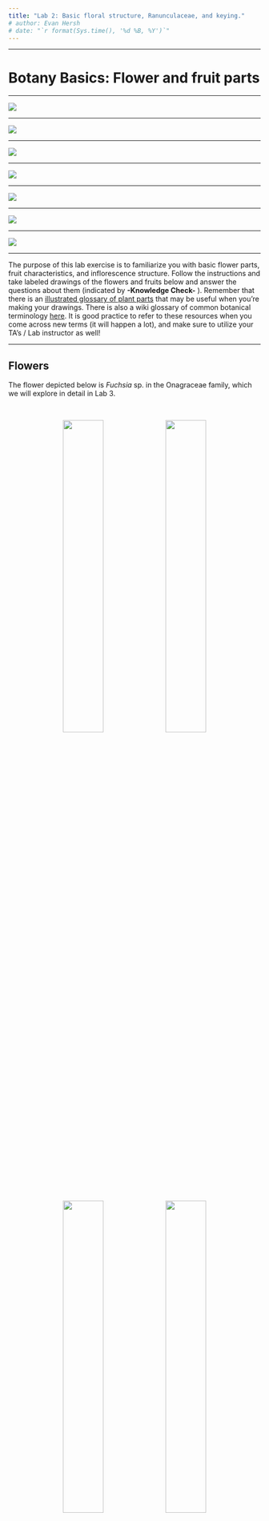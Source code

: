 ```yaml
---
title: "Lab 2: Basic floral structure, Ranunculaceae, and keying."
# author: Evan Hersh
# date: "`r format(Sys.time(), '%d %B, %Y')`"
---
```


---

# Botany Basics: Flower and fruit parts

---

![](media/diagram_basic1.png)

---

![](media/diagram_basic2.png)

---

![](media/diagram_basic3.png)

---

![](media/diagram_basic4.png)

--- 

![](media/diagram_basic5.png)

---

![](media/diagram_basic6.png)

---

![](media/diagram_basic7.png)

---

The purpose of this lab exercise is to familiarize you with basic flower parts, fruit characteristics, and inflorescence structure. Follow the instructions and take labeled drawings of the flowers and fruits below and answer the questions about them (indicated by **-Knowledge Check-** ). Remember that there is an [illustrated glossary of plant parts](Morphological_Terminology.html) that may be useful when you're making your drawings.  There is also a wiki glossary of common botanical terminology [here](https://en.wikipedia.org/wiki/Glossary_of_botanical_terms). It is good practice to refer to these resources when you come across new terms (it will happen a lot), and make sure to utilize your TA's / Lab instructor as well!

---

## Flowers

The flower depicted below is *Fuchsia* sp. in the Onagraceae family, which we will explore in detail in Lab 3. 

&nbsp;

<p align="center">
![](./media/basic_1.jpeg){width=40%} ![](./media/basic_2.jpeg){width=40%}
![](./media/basic_2.5.jpeg){width=40%} ![](./media/basic_3.jpeg){width=40%}
</p>

&nbsp;

This picture displays a longitudinal section of the flower (cut in half length-wise), which allows us to see what's going on inside the flower. It is difficult to see how many stamens there are from the photos, but the numbers of parts in each whorl are often the same or in multiples within each family. Given the number of sepals you see, how many petals and stamens do you think there are? (hint: there are twice the number of stamens as sepals/petals)

<p align="center">
![](./media/basic_4.jpeg){width=80%}
</p>

&nbsp;

---

The pictures below display *Antirrhinum* sp. (snapdragons). We will go into the Scrophularioid families in greater detail in Lab 6. In this case the petals are fused, which makes it a little bit trickier to tell how many petals there are...you can, however, count the number of petal lobes to get an indication of the number of fused parts.

<p align="center">
![](./media/basic_12.jpeg){width=40%} ![](./media/basic_11.jpeg){width=40%}
![](./media/basic_13.jpeg){width=40%} ![](./media/basic_14.jpeg){width=40%}
</p>

In these photos, the petals are removed to unveil the reproductive parts inside the flower tube. You can see that there are only four stamens, so not all plants follow the rule of multiples between whorls...

<p align="center">
![](./media/basic_15.jpeg){width=40%} ![](./media/basic_16.jpeg){width=40%}
</p>

---

## -KNOWLEDGE CHECK 2.1-

Using the above photos, make drawings of the *Fuchsia* and *Antirrhinum* flowers and indicate the following:  
- What type of symmetry does this flower have?  
- How many sepals?  
- How many petals? (hint: same as the number of sepals)   
- How many stamens?  
- Is the ovary superior or inferior?  
- Is a hypanthium present?  
- What type of inflorescence does *Antirrhinum* have?  
- Label your drawing with the following terms if present: sepal, petal, stamen, anther, filament, pistil, ovary, style, stigma, hypanthium.  

---

### Fruits

Most people do not realize that in many cases that fruit are just as important for identification as flowers (in some cases fruit are even more important!). As a refresher: after a flower has been pollinated and the ovules (located within the ovary) have been fertilized, the ovary begins to transform into a fruit (and typically the sepals, petals, and stamens wither away) and the ovules develop into seeds. This means that (botanically speaking) **every fruit was once the ovary of a flower**. So in this course, forget about your grocery store definition of "fruits and vegetables"...in our world, tomatoes, cucumbers, pea pods, and peppers are all considered fruits!

In the case of a pea, the pod is the fruit and the peas inside are the seeds. A pea pod is a legume, a fruit formed from a single carpel (a simple pistil). It dehisces (splits open when ripe) along two sutures (lines that split open). Below you can see that the seeds are attached to the margins of the ovary wall - this is called marginal placentation (a type of parietal placentation). 

<p align="center">
![](./media/basic_9.jpeg){width=40%} ![](./media/basic_10.jpeg){width=40%}
</p>

&nbsp;

A tomato fruit develops from a compound pistil. Here is a cross-section through a tomato:

<p align="center">
![](./media/basic_7.jpeg){width=40%} ![](./media/basic_8.jpeg){width=40%}
</p>

The cucumber is another fruit derived from a compound pistil. 

**INSERT CUCUMBER PICTURES**

---

## -KNOWLEDGE CHECK 2.2-  
Draw sections (longitudinal-section of pea, cross-sections of tomato and cucumber) of the above fruits and indicate the following:  
- What is the type of fruit?  (hint: use the list of fruit types found here **point to fruit list**)  
- How many carpels does it have?  
- How many locules does it have?    
- What type of placentation does it have?  
- Label your drawings with the following terms: ovary wall, seeds, placenta, locule(s).  

&nbsp;

---

# Ranunculaceae (Buttercup family)  

---

**1. Usually herbs.**  
**2. Leaves simple to compound, usually alternate, without stipules, often palmately veined.**  
**3. Flower perfect (or imperfect), mostly actinomorphic, the parts spirally arranged.  Sepals 3-20, often 5, free.  Petals 0, 2, 4, 5  10, free.  Stamens usually numerous.  Pistils simple, ovary superior, carpels usually several to numerous, placentation parietal (marginal).**  
**4. Fruit an achene, follicle, (or berry).**  
**5. About 50 genera and 1900 species, mainly in North Temperate regions.**  

---

![](media/diagram_Ranunculaceae1.png)

---

![](media/diagram_Ranunculaceae2.png)

---

![](media/diagram_Ranunculaceae3.png)

---

Ranunculaceae is the 8th largest family in B.C. with 97 species and varieties.  The family contains many poisonous plants; some, such as *Delphinium* can cause serious livestock poisoning.  Cultivated ornamentals include *Aconitum* (monkshood), *Anemone* (windflower), *Aquilegia* (columbine), *Clematis*, and *Delphinium* (larkspur).

---

Below are photos of Japanese anemone (*Eriocapitella* sp., previously placed in *Anemone*). In this case the sepals are petaloid (they are coloured and appear like petals), and the petals are missing. In plants where it looks like either sepals or petals are missing, typically the petals are absent and the sepals remain. The third picture shows a close-up of the pistils, with the sepals and stamens removed.

<p align="center">
![](./media/Ranunculaceae_1.jpeg){width=40%} ![](./media/Ranunculaceae_2.jpeg){width=40%} ![](./media/Ranunculaceae_3.jpeg){width=40%}
</p>

---

Similar examples are *Thalictrum* spp., which are small flowers that also have missing petals. The first two photos show flowers at very different stages of development. Can you guess what type of fruits *Thalictrum* has?

<p align="center">
![](./media/Ranunculaceae_4.jpeg){width=40%} ![](./media/Ranunculaceae_5.jpeg){width=40%} ![](./media/Ranunculaceae_6.jpeg){width=40%}
![](./media/Ranunculaceae_7.jpeg){width=40%}
</p>

---

Ranunculaceae also has species with quite intricate and modified floral structures, like in *Aconitum* sp. (left) and *Delphinium* sp. (right). The showy purple bits are the sepals, and the petals are highly modified and somewhat hidden in the center of the flower. 

<p align="center">
![](./media/Ranunculaceae_8.jpeg){width=40%} ![](./media/Ranunculaceae_9.jpeg){width=40%} 
</p>

&nbsp;

Let's take a closer look at *Aconitum*. Here you can take a peak inside the flower from the front (left) and from the side with some sepals removed (right). The upper-most sepal resembles a hood (also known as a galea - we'll revisit this in a later lab). You can also see some strange looking structures inside...

<p align="center">
![](./media/Ranunculaceae_10.jpeg){width=40%} ![](./media/Ranunculaceae_11.jpeg){width=40%} 
</p>

&nbsp;

These weird looking things are actually the petals! Each petal has a long, narrow "claw", with a flattened "blade" and a rounded "spur" sitting at the top of the claw. Can you identify each part of the petal? What function do you think the spur serves?

<p align="center">
![](./media/Ranunculaceae_12.jpeg){width=40%} ![](./media/Ranunculaceae_13.jpeg){width=40%} 
![](./media/Ranunculaceae_14.jpeg){width=40%}
</p>

&nbsp;

Here are some developing *Aconitum* fruit. Can you tell the fruit type?

<p align="center">
![](./media/Ranunculaceae_15.jpeg){width=40%} ![](./media/Ranunculaceae_16.jpeg){width=40%} 
</p>

---

## -KNOWLEDGE CHECK 2.3- 

Using the above photos, draw *Thalictrum* and *Aconitum* and indicate the following:

- What type of symmetry does the flower have?  
- How many sepals?  
- How many petals?  
- What is the fruit type? 
- Label with the following terms if present: sepals, petals, stamens, pistils, fruit, seeds, claw, blade, spur. 

&nbsp;

---

# Keying

---

The use of dichotomous keys to identify species is an absolutely crucial aspect of taxonomy. In many cases, the only way to confirm a species' ID is to wade through the key with a specimen in hand that has reproductive structures present (preferably flowers AND fruits) and some form of magnification (preferably a dissecting microscope). Typical plant taxonomy courses have students spending the majority of their time keying, but it is rather difficult to do in a virtual lab environment. Nonetheless, we have prepared a virtual keying exercise to give you some experience and exposure to this vital part of taxonomy.

Your instructor will give you an overview of how keying works using the online Flora of North America (FNA), but the same basic concepts apply to any dichotomous key you might use. Basically, keys work through "couplets" (e.g., 1A vs 1B), where you choose the option of the two that more closely fits your specimen. Once you choose a path, it will direct you to the next couplet (e.g. 2A vs 2B, though in some cases it will direct to skip over several couplets) where you will choose the best option, and so on and so forth. Eventually, you will reach the end of a path and have narrowed down a species. At this point, you can read the species description (and cross-reference other keys and lots of pictures) to make sure your ID is correct.

Keying is a lot easier if you already know what family your plant is in - that's why we place such a great emphasis in this course on identifying families by sight! If you are confident on the family, you can skip right to that part of the key and start right away on narrowing down the genus. Once you follow the path of the key and land on a genus, click on that genus and you will start from 1A vs 1B again until you reach the species. 

You will use the below pictures to attempt to identify the plant to species! Start by going to the [Flora of North America website](http://www.efloras.org/flora_page.aspx?flora_id=1), and type 'Ranunculaceae' into the search field at the top of the page. Clicking on 'Ranunculaceae' will take you to the beginning of the family key. Note that instead of 1A vs 1B, FNA refers to the couplet options as the number and a '+' (e.g., 1 vs +, 2 vs + and so on). Start at couplet 1, and once you've decided which option fits the plant below best, click on the corresponding number in parentheses on the right - so if '1' fits best click on '(2)', and if '+' fits best click on '(4)'. Once you click on an option, your browser will automatically move to the next couplet. Remember to continue all the way until you reach a species - once you land on a genus, click on it to go to the genus key and begin at couple 1 again. Be sure to use [the botanical glossary wiki](https://en.wikipedia.org/wiki/Glossary_of_botanical_terms) to look up all those unfamiliar terms!

&nbsp;

![](media/keying_1.png)

&nbsp;

![](media/keying_2.png)

&nbsp;

![](media/keying_3.png)

## -KNOWLEDGE CHECK 2.4-

Write down your journey through the key (e.g., 1, 2+, 3, 4, 8+, etc), and indicate the genus and species you landed on. Make sure to list the authority after the species name. 

